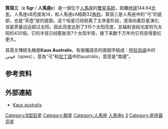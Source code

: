 {{Starbox begin |
   name=人馬座ε}}
{{Starbox observe |
  epoch=J2000 |
  ra=18<sup>h</sup> 24<sup>m</sup> 10.3<sup>s</sup> <ref name="hipparcos"> {{cite web | url=http://webviz.u-strasbg.fr/viz-bin/VizieR-5?-out.add=.&-source=I/311/hip2&recno=89886 | title=HIP 90185 | work=Hipparcos, the New Reduction | author=van Leeuwen, F. | year=2007 | accessdate=2009-12-12}}</ref>
|
  dec=-34° 23′ 03.5″ <ref name="hipparcos"/>|
  appmag_v=1.79 |
  constell=[[人馬座|人馬座]]|
  星官 = [[箕宿|箕宿]] [[:Category:箕_(星官)|箕]]}}
{{Starbox character |
  class=B9.5 III |
  b-v=-0.03 |
  u-b=-0.13 |
  variable=? }}
{{Starbox astrometry |
  radial_v=-15 |
  prop_mo_ra=-39.61 <ref name="hipparcos"/>|
  prop_mo_dec=-124.05 <ref name="hipparcos"/>|
  parallax=22.55 |
  p_error=1.02 |
  absmag_v=-1.45 }}
{{Starbox detail|
  mass=4.4|
  radius=7.2 |
  luminosity=430 | 
  temperature=9,800 |
  metal=? |
  rotation=140 km/s. |
  age=? }}
{{Starbox catalog |
  names=Kaus Australis, 20 Sagittarii, [[Harvard_Revised_catalogue|HR]] 6879, [[Henry_Draper_catalogue|HD]] 169022, [[Smithsonian_Astrophysical_Observatory_Star_Catalog|SAO]] 210091, FK5 689, CCDM 18242-3423, [[Hipparcos_catalogue|HIP]] 90185. }}
{{Starbox end}}

'''箕宿三'''（'''ε Sgr''' / '''人馬座ε'''）是一個位于[[人馬座|人馬座]]的[[雙星系統|雙星系統]]，距離[[地球|地球]]144.64[[光年|光年]]。人馬座εB亮度為14，和人馬座εA相距32[[角秒|角秒]]。箕宿三是人馬座中的“弓”的底部，也是“茶壺”座的底部。这个恒星已经脱离了主序星阶段，逐渐向着巨星演化.该星质量远远超过太阳，因此亮度达到了315个太阳亮度，总辐射波段光度则为太阳的430倍。它的半径已经膨胀至7个太阳半径，接下来数千万年内它将变得更红更大。

其英文傳統名稱是'''Kaus Australis'''，有兩種語言的兩個字組成：[[阿拉伯語|阿拉伯語]]中的قوس（''qaws''），意為“弓”和[[拉丁語|拉丁語]]中的austrālis，意思是“南邊”。

==参考资料==
{{reflist}}

==外部連結==
*[https://web.archive.org/web/20051201070303/http://www.astro.uiuc.edu/~kaler/sow/kausaus.html Kaus australis]
{{人马座恒星}}
{{星官|箕宿|4|0}}
{{star-stub}}

[[Category:B型巨星|Category:B型巨星]]
[[Category:聯星|Category:聯星]]
[[Category:人馬座|Category:人馬座]]
[[Category:拜耳天體|人馬座ε]]
[[Category:箕_(星官)|3]]
[[Category:星座最亮星|Category:星座最亮星]]
